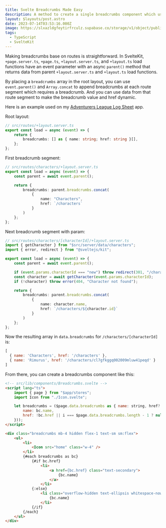 ```yaml
---
title: Svelte Breadcrumbs Made Easy
description: A method to create a single breadcrumbs component which uses route data to generate breadcrumbs.
layout: $layouts/post.astro
date: 2023-07-14T03:53:16.000Z
image: https://slxazldgfeytirfrculz.supabase.co/storage/v1/object/public/images/breadcrumbs.jpg
tags:
  - TypeScript
  - SvelteKit
---
```


Making breadcrumbs base on routes is straightforward. In SvelteKit, `+page.server.ts`, `+page.ts`, `+layout.server.ts`, and `+layout.ts` load functions have an event parameter with an async `parent()` method that returns data from parent `+layout.server.ts` and `+layout.ts` load functions.

By placing a `breadcrumbs` array in the root layout, you can use `event.parent()` and `Array.concat` to append breadcrumbs at each route segment which requires a breadcrumb. And you can use data from that route segment to make the breadcrumb value and href dynamic.

Here is an example used on my [Adventurers League Log Sheet](https://ddal.dekok.app/) app.

Root layout:

```ts
// src/routes/+layout.server.ts
export const load = async (event) => {
    return {
        breadcrumbs: [] as { name: string; href: string }[],
    };
};
```

First breadcrumb segment:

```ts
// src/routes/characters/+layout.server.ts
export const load = async (event) => {
    const parent = await event.parent();

    return {
        breadcrumbs: parent.breadcrumbs.concat(
            {
                name: "Characters",
                href: `/characters`
            }
        )
    };
};
```

Next breadcrumb segment with param:

```ts
// src/routes/characters/[characterId]/+layout.server.ts
import { getCharacter } from "$src/server/data/characters";
import { error, redirect } from "@sveltejs/kit";

export const load = async (event) => {
    const parent = await event.parent();

    if (event.params.characterId === "new") throw redirect(301, "/characters/new/edit");
    const character = await getCharacter(event.params.characterId);
    if (!character) throw error(404, "Character not found");

    return {
        breadcrumbs: parent.breadcrumbs.concat(
            {
                name: character.name,
                href: `/characters/${character.id}`
            }
        )
    };
};
```

Now the resulting array in `data.breadcrumbs` for `/characters/[characterId]` is:

```js
[
  { name: 'Characters', href: '/characters' },
  { name: 'Rimurus', href: '/characters/cl7gfkggq002009mluw41peqd' }
]
```

From there, you can create a breadcrumbs component like this:

```html
<!-- src/lib/components/Breadcrumbs.svelte -->
<script lang="ts">
    import { page } from "$app/stores";
    import Icon from "./Icon.svelte";

    let breadcrumbs = ($page.data.breadcrumbs as { name: string, href?: string }[]).map((bc, i) => ({
        name: bc.name,
        href: !bc.href || i === $page.data.breadcrumbs.length - 1 ? null : bc.href,
    }));
</script>

<div class="breadcrumbs mb-4 hidden flex-1 text-sm sm:flex">
    <ul>
        <li>
            <Icon src="home" class="w-4" />
        </li>
        {#each breadcrumbs as bc}
            {#if bc.href}
                <li>
                    <a href={bc.href} class="text-secondary">
                        {bc.name}
                    </a>
                </li>
            {:else}
                <li class="overflow-hidden text-ellipsis whitespace-nowrap dark:drop-shadow-md">
                    {bc.name}
                </li>
            {/if}
        {/each}
    </ul>
</div>
```